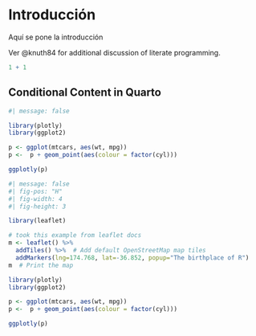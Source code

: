 # Introducción

Aquí se pone la introducción

Ver @knuth84 for additional discussion of literate programming.

```{r}
1 + 1
```



## Conditional Content in Quarto

::: {.content-visible when-format="html"}

```{r}
#| message: false

library(plotly)
library(ggplot2)

p <- ggplot(mtcars, aes(wt, mpg))
p <-  p + geom_point(aes(colour = factor(cyl)))

ggplotly(p)
```


```{r}
#| message: false
#| fig-pos: "H"
#| fig-width: 4
#| fig-height: 3

library(leaflet)

# took this example from leaflet docs
m <- leaflet() %>%
  addTiles() %>%  # Add default OpenStreetMap map tiles
  addMarkers(lng=174.768, lat=-36.852, popup="The birthplace of R")
m  # Print the map

```

:::


::: {.content-visible when-format="pdf"}

```{r}

library(plotly)
library(ggplot2)

p <- ggplot(mtcars, aes(wt, mpg))
p <-  p + geom_point(aes(colour = factor(cyl)))

ggplotly(p)
```

:::
